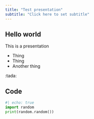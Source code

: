```yaml
---
title: "Test presentation"
subtitle: "Click here to set subtitle"
---
```


## Hello world

This is a presentation

- Thing
- Thing
- Another thing

:tada:


## Code

```python
#| echo: true
import random
print(random.random())
```
